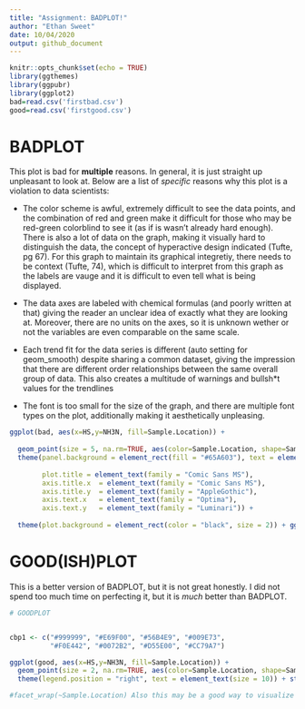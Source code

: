 ```yaml
---
title: "Assignment: BADPLOT!"
author: "Ethan Sweet"
date: 10/04/2020
output: github_document
---
```

```r
knitr::opts_chunk$set(echo = TRUE)
library(ggthemes)
library(ggpubr)
library(ggplot2)
bad=read.csv('firstbad.csv')
good=read.csv('firstgood.csv')
```


# BADPLOT

This plot is bad for **multiple** reasons. In general, it is just straight up unpleasant to look at. Below are a list of *specific* reasons why this plot is a violation to data scientists: 

* The color scheme is awful, extremely difficult to see the data points, and the combination of red and green make it difficult for those who may be red-green   colorblind to see it (as if is wasn't already hard enough). There is also a lot of data on the graph, making it visually hard to distinguish the data, the     concept of hyperactive design indicated (Tufte, pg 67). For this graph to maintain its graphical integretiy, there needs to be context (Tufte, 74), which is   difficult to interpret from this graph as the labels are vauge and it is difficult to even tell what is being displayed. 

* The data axes are labeled with chemical formulas (and poorly written at that) giving the reader an unclear idea of exactly what they are looking at. Moreover, there are no units on the axes, so it is unknown wether or not the variables are even comparable on the same scale. 

* Each trend fit for the data series is different (auto setting for geom_smooth) despite sharing a common dataset, giving the impression that there are          different order relationships between the same overall group of data. This also creates a multitude of warnings and bullsh*t values for the trendlines

* The font is too small for the size of the graph, and there are multiple font types on the plot, additionally making it aesthetically unpleasing.  



```r

ggplot(bad, aes(x=HS,y=NH3N, fill=Sample.Location)) +
  
  geom_point(size = 5, na.rm=TRUE, aes(color=Sample.Location, shape=Sample.Location)) + geom_smooth(method = "auto", colour="red", size=0.5) + 
  theme(panel.background = element_rect(fill = "#65A603"), text = element_text(size = 7), 
        
        plot.title = element_text(family = "Comic Sans MS"), 
        axis.title.x  = element_text(family = "Comic Sans MS"),
        axis.title.y  = element_text(family = "AppleGothic"),
        axis.text.x   = element_text(family = "Optima"),
        axis.text.y   = element_text(family = "Luminari")) + 
  
  theme(plot.background = element_rect(color = "black", size = 2)) + ggtitle("HS VS NH3N")   

```

# GOOD(ISH)PLOT

This is a better version of BADPLOT, but it is not great honestly. I did not spend too much time on perfecting it, but it is *much* better than BADPLOT. 

```r
# GOODPLOT


cbp1 <- c("#999999", "#E69F00", "#56B4E9", "#009E73",
          "#F0E442", "#0072B2", "#D55E00", "#CC79A7")

ggplot(good, aes(x=HS,y=NH3N, fill=Sample.Location)) +
  geom_point(size = 2, na.rm=TRUE, aes(color=Sample.Location, shape=Sample.Location )) + scale_colour_manual(values=cbp1) + theme_base() +
  theme(legend.position = "right", text = element_text(size = 10)) + stat_smooth(method = "lm", colour="black", size=0.5, alpha = 0.1) + ggtitle("Hydrogen Sulfide & Soluble Ammonia Nitrogen by Sample Location") + xlab("Hydrogen Sulfide (mg/L)") + ylab("Soluble Ammonia Nitrogen (mg/L)") 

#facet_wrap(~Sample.Location) Also this may be a good way to visualize all of the groups individually while letting you compare them somewhat.I couldn't get the trend lines to label individually with different colors so you could better tell them apart with their R^2 values but, that is what I am going for. 


```

 

